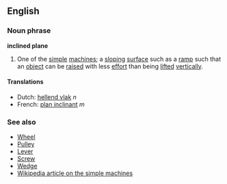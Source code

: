 ==English==
===Noun phrase===
'''inclined plane'''

# One of the [[simple]] [[machine]]s; a [[sloping]] [[surface]] such as a [[ramp]] such that an [[object]] can be [[raise]]d with less [[effort]] than being [[lifted]] [[vertically]].

====Translations====
*Dutch: [[hellend vlak]] ''n''
*French: [[plan inclinant]] ''m''

===See also===
* [[Wheel]]
* [[Pulley]]
* [[Lever]]
* [[Screw]]
* [[Wedge]]
* [[w:Simple machine|Wikipedia article on the simple machines]]